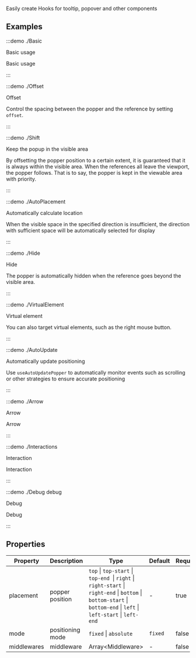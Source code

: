 Easily create Hooks for tooltip, popover and other components

## Examples

:::demo ./Basic

Basic usage

Basic usage

:::

:::demo ./Offset

Offset

Control the spacing between the popper and the reference by setting `offset`.

:::

:::demo ./Shift

Keep the popup in the visible area

By offsetting the popper position to a certain extent, it is guaranteed that it is always within the visible area. When the references all leave the viewport, the popper follows. That is to say, the popper is kept in the viewable area with priority.

:::

:::demo ./AutoPlacement

Automatically calculate location

When the visible space in the specified direction is insufficient, the direction with sufficient space will be automatically selected for display

:::

:::demo ./Hide

Hide

The popper is automatically hidden when the reference goes beyond the visible area.

:::

:::demo ./VirtualElement

Virtual element

You can also target virtual elements, such as the right mouse button.

:::

:::demo ./AutoUpdate

Automatically update positioning

Use `useAutoUpdatePopper` to automatically monitor events such as scrolling or other strategies to ensure accurate positioning

:::

:::demo ./Arrow

Arrow

Arrow

:::

:::demo ./Interactions

Interaction

Interaction

:::

:::demo ./Debug debug

Debug

Debug

:::

## Properties

| Property | Description | Type | Default | Require |
| --- | --- | --- | --- | --- |
| placement | popper position | `top` \| `top-start` \| `top-end `\| `right` \| `right-start` \| `right-end` \| `bottom` \| `bottom-start` \| `bottom-end` \| `left` \| `left-start` \| `left-end` | - | true |
| mode | positioning mode | `fixed` \| `absolute` | `fixed` | false |
| middlewares | middleware | Array\<Middleware\> | - | false |
